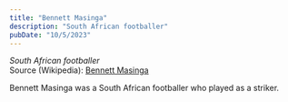 ```yaml
---
title: "Bennett Masinga"
description: "South African footballer"
pubDate: "10/5/2023"
---
```


*South African footballer*  
Source (Wikipedia): [Bennett Masinga][1]

Bennett Masinga was a South African footballer who played as a striker.

[1]: https://en.wikipedia.org/wiki/Bennett_Masinga

